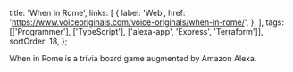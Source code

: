   title: 'When In Rome',
  links: [
    {
      label: 'Web',
      href: 'https://www.voiceoriginals.com/voice-originals/when-in-rome/',
    },
  ],
  tags: [['Programmer'], ['TypeScript'], ['alexa-app', 'Express', 'Terraform']],
  sortOrder: 18,
};

When in Rome is a trivia board game augmented by Amazon Alexa.
